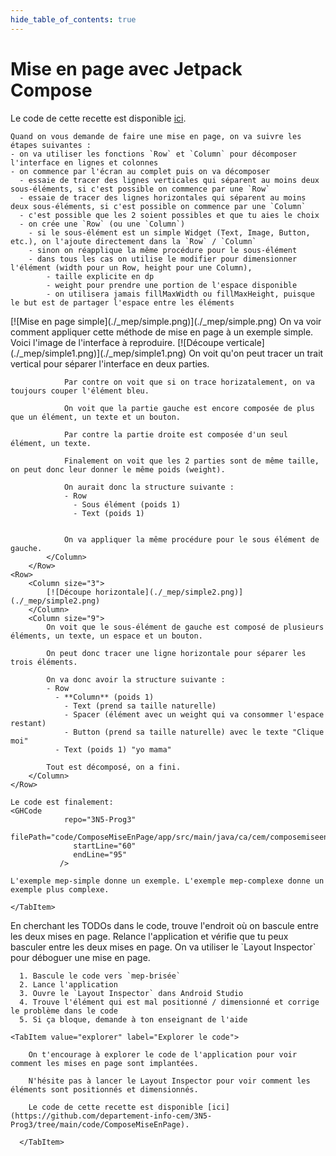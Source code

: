 ```yaml
---
hide_table_of_contents: true
---
```


# Mise en page avec Jetpack Compose

Le code de cette recette est disponible [ici](https://github.com/departement-info-cem/3N5-Prog3/tree/main/code/ComposeMiseEnPage).

<Tabs queryString="recette-mise-en-page-compose">
  <TabItem value="principe" label="Principe">

    Quand on vous demande de faire une mise en page, on va suivre les étapes suivantes :
    - on va utiliser les fonctions `Row` et `Column` pour décomposer l'interface en lignes et colonnes
    - on commence par l'écran au complet puis on va décomposer
      - essaie de tracer des lignes verticales qui séparent au moins deux sous-éléments, si c'est possible on commence par une `Row`
      - essaie de tracer des lignes horizontales qui séparent au moins deux sous-éléments, si c'est possible on commence par une `Column`
      - c'est possible que les 2 soient possibles et que tu aies le choix
      - on crée une `Row` (ou une `Column`)
        - si le sous-élément est un simple Widget (Text, Image, Button, etc.), on l'ajoute directement dans la `Row` / `Column`
        - sinon on réapplique la même procédure pour le sous-élément
        - dans tous les cas on utilise le modifier pour dimensionner l'élément (width pour un Row, height pour une Column),
            - taille explicite en dp
            - weight pour prendre une portion de l'espace disponible
            - on utilisera jamais fillMaxWidth ou fillMaxHeight, puisque le but est de partager l'espace entre les éléments



  </TabItem>

  <TabItem value="simple" label="Mise en page simple">
    <Row>
        <Column size="3">
            [![Mise en page simple](./_mep/simple.png)](./_mep/simple.png)
        </Column>
        <Column size="9">
            On va voir comment appliquer cette méthode de mise en page à un exemple simple.
            Voici l'image de l'interface à reproduire.
        </Column>
    </Row>
    <Row>
            <Column size="3">
                [![Découpe verticale](./_mep/simple1.png)](./_mep/simple1.png)
            </Column>
            <Column size="9">
                On voit qu'on peut tracer un trait vertical pour séparer l'interface en deux parties.

                Par contre on voit que si on trace horizatalement, on va toujours couper l'élément bleu.

                On voit que la partie gauche est encore composée de plus que un élément, un texte et un bouton.

                Par contre la partie droite est composée d'un seul élément, un texte.

                Finalement on voit que les 2 parties sont de même taille, on peut donc leur donner le même poids (weight).

                On aurait donc la structure suivante :
                - Row
                  - Sous élément (poids 1)
                  - Text (poids 1)


                On va appliquer la même procédure pour le sous élément de gauche.
            </Column>
        </Row>
    <Row>
        <Column size="3">
            [![Découpe horizontale](./_mep/simple2.png)](./_mep/simple2.png)
        </Column>
        <Column size="9">
            On voit que le sous-élément de gauche est composé de plusieurs éléments, un texte, un espace et un bouton.

            On peut donc tracer une ligne horizontale pour séparer les trois éléments.

            On va donc avoir la structure suivante :
            - Row
              - **Column** (poids 1)
                - Text (prend sa taille naturelle)
                - Spacer (élément avec un weight qui va consommer l'espace restant)
                - Button (prend sa taille naturelle) avec le texte "Clique moi"
              - Text (poids 1) "yo mama"

            Tout est décomposé, on a fini.
        </Column>
    </Row>

    Le code est finalement:
    <GHCode
                repo="3N5-Prog3"
                filePath="code/ComposeMiseEnPage/app/src/main/java/ca/cem/composemiseenpage/MainActivity.kt"
                  startLine="60"
                  endLine="95"
               />

    L'exemple mep-simple donne un exemple. L'exemple mep-complexe donne un exemple plus complexe.

    </TabItem>

  <TabItem value="tester" label="Basculer entre les deux">
    En cherchant les TODOs dans le code, trouve l'endroit où on bascule entre les deux mises en page.
    Relance l'application et vérifie que tu peux basculer entre les deux mises en page.
  </TabItem>
  <TabItem value="deboguer" label="Déboguer une mise en page">
      On va utiliser le `Layout Inspector` pour déboguer une mise en page.

      1. Bascule le code vers `mep-brisée`
      2. Lance l'application
      3. Ouvre le `Layout Inspector` dans Android Studio
      4. Trouve l'élément qui est mal positionné / dimensionné et corrige le problème dans le code
      5. Si ça bloque, demande à ton enseignant de l'aide


  </TabItem>


    <TabItem value="explorer" label="Explorer le code">

        On t'encourage à explorer le code de l'application pour voir comment les mises en page sont implantées.

        N'hésite pas à lancer le Layout Inspector pour voir comment les éléments sont positionnés et dimensionnés.

        Le code de cette recette est disponible [ici](https://github.com/departement-info-cem/3N5-Prog3/tree/main/code/ComposeMiseEnPage).

      </TabItem>
</Tabs>

